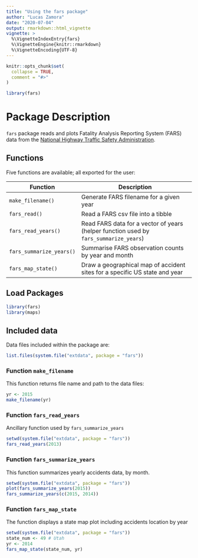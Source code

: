```yaml
---
title: "Using the fars package"
author: "Lucas Zamora"
date: "2020-07-04"
output: rmarkdown::html_vignette
vignette: >
  %\VignetteIndexEntry{fars}
  %\VignetteEngine{knitr::rmarkdown}
  %\VignetteEncoding{UTF-8}
---
```


```r
knitr::opts_chunk$set(
  collapse = TRUE,
  comment = "#>"
)
```

```r
library(fars)
```


# Package Description

`fars` package reads and plots Fatality Analysis Reporting System (FARS) data 
from the [National Highway Traffic Safety 
Administration](https://www.nhtsa.gov/research-data/fatality-analysis-reporting-system-fars).



## Functions

Five functions are available; all exported for the user:

Function                 | Description
-------------------------|-------------------------------------------
`make_filename()`        | Generate FARS filename for a given year
`fars_read()`            | Read a FARS csv file into a tibble
`fars_read_years()`      | Read FARS data for a vector of years (helper function used by `fars_summarize_years`)
`fars_summarize_years()` | Summarise FARS observation counts by year and month
`fars_map_state()`       | Draw a geographical map of accident sites for a specific US state and year


## Load Packages

```r
library(fars)
library(maps)
```



## Included data

Data files included within the package are:

```r
list.files(system.file("extdata", package = "fars"))
```



### Function `make_filename`

This function returns file name and path to the data files:

```r
yr <- 2015
make_filename(yr)
```

### Function `fars_read_years`

Ancillary function used by `fars_summarize_years`

```r
setwd(system.file("extdata", package = "fars"))
fars_read_years(2013)
```


### Function `fars_summarize_years`

This function summarizes yearly accidents data, by month.

```r
setwd(system.file("extdata", package = "fars"))
plot(fars_summarize_years(2015))
fars_summarize_years(c(2015, 2014))
```

### Function `fars_map_state`

The function displays a state map plot including accidents location
by year

```r
setwd(system.file("extdata", package = "fars"))
state_num <- 49 # Utah
yr <- 2014
fars_map_state(state_num, yr)
```

